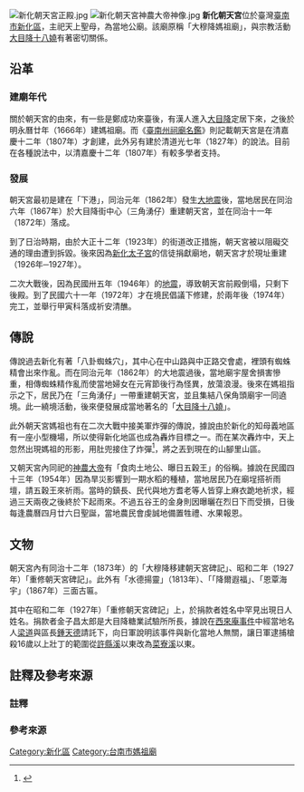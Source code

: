 {{coord|23.039756|120.307277|display=title}}
{{東亞廟宇
| name = 新化朝天宮
| img = File:新化朝天宮.jpg
| img_capt = 
| image_width = 250px
| location = {{TWN}}（[[中华民国|中华民国]]）[[臺南市|臺南市]][[新化區|新化區]]太平里中正路534號{{r|鹽水溪}}
| god = [[天上聖母|天上聖母]]
| type = 
| struct = 
| open_year = 明永曆廿年（1666年）或<br>清嘉慶十二年（1807年）
| cere_date = 
}}
[[File:新化朝天宮正殿.jpg|thumb]]
[[File:新化朝天宮神農大帝神像.jpg|thumb]]
'''新化朝天宮'''位於臺灣[[臺南市|臺南市]][[新化區|新化區]]，主祀天上聖母，為當地公廟{{NoteTag|是新化區武安里、東榮里、護國里、太平里、中央里、觀音里、竹林里、清水-{里}-等八個里的「八保共有廟」（這八個里又稱「新化八保」或「降內八保」）{{r|媽祖}}。}}{{r|媽祖}}。該廟原稱「大穆降媽祖廟」，與宗教活動[[大目降十八嬈|大目降十八嬈]]有著密切關係{{r|鹽水溪}}。

== 沿革 ==
{{Multiple image
|align=right
|direction = horizontal
|width = 200
|image1 =新化朝天宮「大穆降移建朝天宮碑記」.jpg
|caption1 =大穆降移建朝天宮碑記（上半部）
|image2 =新化朝天宮「重修朝天宮碑記」.jpg
|caption2 =重修朝天宮碑記
}}
{{Multiple image
|align=right
|direction = horizontal
|width = 200
|image1 =新化朝天宮「水德揚靈」匾.jpg
|caption1 =「水德揚靈」匾
|image2 =新化朝天宮「恩覃海宇」匾.jpg
|caption2 =「恩覃海宇」匾
|image3 =新化朝天宮「降爾遐福」匾.jpg
|caption3 =「降爾遐福」匾
}}
=== 建廟年代 ===
關於朝天宮的由來，有一些是鄭成功來臺後，有漢人進入[[大目降社|大目降]]定居下來，之後於明永曆廿年（1666年）建媽祖廟{{NoteTag|《臺南媽祖信仰研究》對於創建於明鄭時期之說提出質疑，因為清初方志並未記載朝天宮的存在，相對地[[陳文達|陳文達]]《[[臺灣縣志|臺灣縣志]]》（1720年）有記載[[新化保生大帝宮|新化保生大帝宮]]的存在{{r|媽祖}}。}}{{r|媽祖}}{{r|鹽水溪}}。而《[[臺南州祠廟名鑑|臺南州祠廟名鑑]]》則記載朝天宮是在清嘉慶十二年（1807年）才創建{{r|媽祖}}{{r|鹽水溪}}，此外另有建於清道光七年（1827年）的說法{{r|神明傳說}}。目前在各種說法中，以清嘉慶十二年（1807年）有較多學者支持{{r|神明傳說}}。

=== 發展 ===
朝天宮最初是建在「下港」{{NoteTag|舊名「豬灶」，新化衛生所前的新化市場一帶{{r|媽祖}}{{r|鹽水溪}}。}}，同治元年（1862年）發生[[1862年台南地震|大地震]]後，當地居民在同治六年（1867年）於大目降街中心（三角湧仔）重建朝天宮，並在同治十一年（1872年）落成{{r|媽祖}}{{r|鹽水溪}}{{r|神明傳說}}。

到了日治時期，由於大正十二年（1923年）的街道改正措施，朝天宮被以阻礙交通的理由遭到拆毀{{r|媽祖}}{{r|鹽水溪}}。後來因為[[新化太子宮|新化太子宮]]的信徒捐獻廟地，朝天宮才於現址重建（1926年─1927年）{{r|媽祖}}{{r|鹽水溪}}{{r|神明傳說}}。

二次大戰後，因為民國卅五年（1946年）的[[1946年新化地震|地震]]，導致朝天宮前殿倒塌，只剩下後殿{{r|媽祖}}{{r|鹽水溪}}{{r|神明傳說}}。到了民國六十一年（1972年）才在境民倡議下修建，於兩年後（1974年）完工，並舉行甲寅科落成祈安清醮{{r|媽祖}}{{r|鹽水溪}}{{r|神明傳說}}。

== 傳說 ==
傳說過去新化有著「八卦蜘蛛穴」，其中心在中山路與中正路交會處，裡頭有蜘蛛精會出來作亂{{r|媽祖}}{{r|神明傳說}}。而在同治元年（1862年）的大地震過後，當地廟宇屋舍損害慘重，相傳蜘蛛精作亂而使當地婦女在元宵節後行為怪異，放蕩浪漫{{r|媽祖}}。後來在媽祖指示之下，居民乃在「三角湧仔」一帶重建朝天宮，並且集結八保角頭廟宇一同遶境{{r|媽祖}}{{r|神明傳說}}。此一繞境活動，後來便發展成當地著名的「[[大目降十八嬈|大目降十八嬈]]」{{r|媽祖}}{{r|神明傳說}}。

此外朝天宮媽祖也有在二次大戰中接美軍炸彈的傳說，據說由於新化的知母義地區有一座小型機場，所以使得新化地區也成為轟炸目標之一{{r|神明傳說}}。而在某次轟炸中，天上忽然出現媽祖的形影，用肚兜接住了炸彈<ref>{{Cite book|title=歷史學報|last=|first=|publisher=國立政治大學歷史學系|year=2004|isbn=|volume=21-22|location=|pages=258页}}</ref>，將之丟到現在的山腳里山區{{r|神明傳說}}。

又朝天宮內同祀的[[神農大帝|神農大帝]]有「食肉土地公、曝日五穀王」的俗稱{{r|鹽水溪}}。據說在民國四十三年（1954年）因為旱災影響到一期水稻的種植，當地居民乃在廟埕搭祈雨壇，請五穀王來祈雨{{r|鹽水溪}}。當時的鎮長、民代與地方耆老等人皆穿上麻衣跪地祈求，經過三天兩夜之後終於下起雨來{{r|鹽水溪}}。不過五谷王的金身則因曝曬在烈日下而受損，日後每逢農曆四月廿六日聖誕，當地農民會虔誠地備置牲禮、水果報恩{{r|鹽水溪}}。

== 文物 ==

朝天宮內有同治十二年（1873年）的「大穆降移建朝天宮碑記」、昭和二年（1927年）「重修朝天宮碑記」{{r|鹽水溪}}。此外有「水德揚靈」（1813年）、「「降爾遐福」、「恩覃海宇」（1867年）三面古匾{{r|鹽水溪}}。

其中在昭和二年（1927年）「重修朝天宮碑記」上，於捐款者姓名中罕見出現日人姓名{{r|吳}}。捐款者金子昌太郎是大目降糖業試驗所所長，據說在[[西來庵事件|西來庵事件]]中經當地名人[[梁道|梁道]]與區長[[鍾天德|鍾天德]]請託下，向日軍說明該事件與新化當地人無關，讓日軍逮捕槍殺16歲以上壯丁的範圍從[[許縣溪|許縣溪]]以東改為[[菜寮溪|菜寮溪]]以東{{r|吳}}。

== 註釋及參考來源 ==

=== 註釋 ===
{{NoteFoot}}

=== 參考來源 ===
{{reflist|refs=
<ref name="媽祖">{{cite book|author=張耘書 |title=《臺南媽祖信仰研究》 |publisher=臺南市政府文化局 |isbn=978-986-03-9415-3 |date=2013-12  |pages=頁210─215}}</ref>
<ref name="鹽水溪">{{cite book|author=范勝雄 等著 |title=《鹽溪合水趣府城：鹽水溪文化資產特展圖錄》 |publisher=台南市文化資產保護協會 |location=臺南市 |isbn=978-986-84830-7-1 |date=2012-12 |pages=頁182、183}}</ref>
<ref name="神明傳說">{{cite book|author=許書銘、簡辰全、洪郁程 |title=《南瀛神明傳說誌》|publisher=臺南縣政府 |isbn=978-986-02-3581-4 |date=2010-06 |pages=頁211─216}}</ref>
<ref name="吳">{{cite news|author=吳淑玲 |title=〈鍾騰 感謝金子昌太郎：「噍吧哖大屠殺」田野調查 發掘新化歷史〉 |work=《聯合報》 |date=2004-11-27  |pages=C5 區里社團}}</ref>
}}

[[Category:新化區|Category:新化區]]
[[Category:台南市媽祖廟|Category:台南市媽祖廟]]